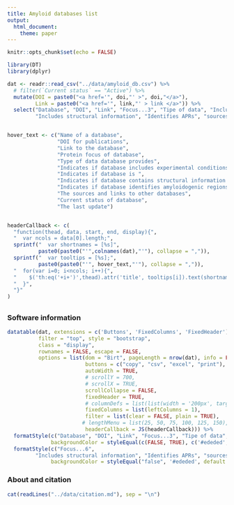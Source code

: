 ```yaml
---
title: Amyloid databases list
output: 
  html_document:
    theme: paper                                                                 
---      
```


<style type="text/css">
.main-container {
max-width: 1800px;
margin-left: auto;
margin-right: auto;
}
</style>



```r
knitr::opts_chunk$set(echo = FALSE)

library(DT)
library(dplyr)

dat <- readr::read_csv("../data/amyloid_db.csv") %>% 
  # filter(`Current status` == "Active") %>% 
  mutate(DOI = paste0("<a href='", doi,"' >", doi,"</a>"),
         Link = paste0("<a href='", link,"' > link </a>")) %>% 
  select("Database", "DOI", "Link", "Focus...3", "Tipe of data", "Includes experimental conditions", "Focus...6",
         "Includes structural information", "Identifies APRs", "sources_and_links", "Current status", "Last updated")


hover_text <- c("Name of a database",
                "DOI for publications",
                "Link to the database",
                "Protein focus of database",
                "Type of data database provides",
                "Indicates if database includes experimental conditions",
                "Indicates if database is ",
                "Indicates if database contains structural information of proteins and peptides",
                "Indicates if database identifies amyloidogenic regions of proteins",
                "The sources and links to other databases",
                "Current status of database",
                "The last update")


headerCallback <- c(
  "function(thead, data, start, end, display){",
  "  var ncols = data[0].length;",
  sprintf("  var shortnames = [%s]",
          paste0(paste0("'",colnames(dat),"'"), collapse = ",")),
  sprintf("  var tooltips = [%s];",
          paste0(paste0("'", hover_text,"'"), collapse = ",")),
  "  for(var i=0; i<ncols; i++){",
  "    $('th:eq('+i+')',thead).attr('title', tooltips[i]).text(shortnames[i]);",
  "  }",
  "}"
)

```

## {.tabset}

### Software information

```r
datatable(dat, extensions = c('Buttons', 'FixedColumns', 'FixedHeader'), 
          filter = "top", style = "bootstrap",
          class = "display",
          rownames = FALSE, escape = FALSE,
          options = list(dom = "Birt", pageLength = nrow(dat), info = FALSE,
                         buttons = c("copy", "csv", "excel", "print"),
                         autoWidth = TRUE,
                         # scrollY = 700,
                         # scrollX = TRUE,
                         scrollCollapse = FALSE,
                         fixedHeader = TRUE,
                         # columnDefs = list(list(width = '200px', targets = c(0))),
                         fixedColumns = list(leftColumns = 1),
                         filter = list(clear = FALSE, plain = TRUE),
                        # lengthMenu = list(25, 50, 75, 100, 125, 150),
                         headerCallback = JS(headerCallback))) %>%  
  formatStyle(c("Database", "DOI", "Link", "Focus...3", "Tipe of data", "Includes experimental conditions"),
              backgroundColor = styleEqual(c(FALSE, TRUE), c('#ededed', '#d6edff')))  %>%
  formatStyle(c("Focus...6",
         "Includes structural information", "Identifies APRs", "sources_and_links", "Current status", "Last updated"),
              backgroundColor = styleEqual("false", '#ededed', default = '#d6edff'))
```

<link rel="stylesheet" type="text/css" href="https://cdn.datatables.net/1.12.1/css/jquery.dataTables.css">
  
<!-- ### Data collection & curation -->

<!-- To collect software for the prediction of peptide activities, we searched PubMed and Google Scholar databases using queries such as "antimicrobial peptide prediction", "anticancer peptide prediction", etc. We focused on the search results that described software or reviewed/compared available tools for the prediction of a given activity.  -->

<!-- Eligibility criteria: -->

<!--  - the tool needs to be published in a peer-review journal until 1st July 2022. -->
<!--  - we include models that are superceded by their next version.  -->

<!-- We manually curated all information for software featured in a 'Software information' tab. To do that we carefully analysed publications describing given software looking for the following information:  -->

<!-- - peptide activities predicted by a model,  -->
<!-- - link to the web server (**Web server** column),  -->
<!-- - link to the model, i.e. a repository with a trained model which can be used for prediction or an address of the model implemented as standalone software (**Model repository** column), -->
<!-- - link to the repository with all the code and data necessary to train/retrain the model (**Training repository** column). -->

<!-- Then, we checked if the links to the web servers provided in the articles were still working and if they function correctly, i.e. provide understandable output after running prediction. This information is indicated in the **Web server activity** and **Web server functionality** columns, respectively.  -->

<!-- The availability of web servers was assessed on October 14th, 2022. The year of publication and the number of citations were obtained from CrossRef on October 14th, 2022.  -->

<!-- We also inspected available code to determine the reproducibility standard (adapted from [Heil et al.](https://doi.org/10.1038/s41592-021-01256-7) and indicated in the **Reproducibility standard** column). We are additionally using the category *below bronze*, when a model does not fulfill criteria even for the bronze category. -->



### About and citation

```r
cat(readLines("../data/citation.md"), sep = "\n")
```
